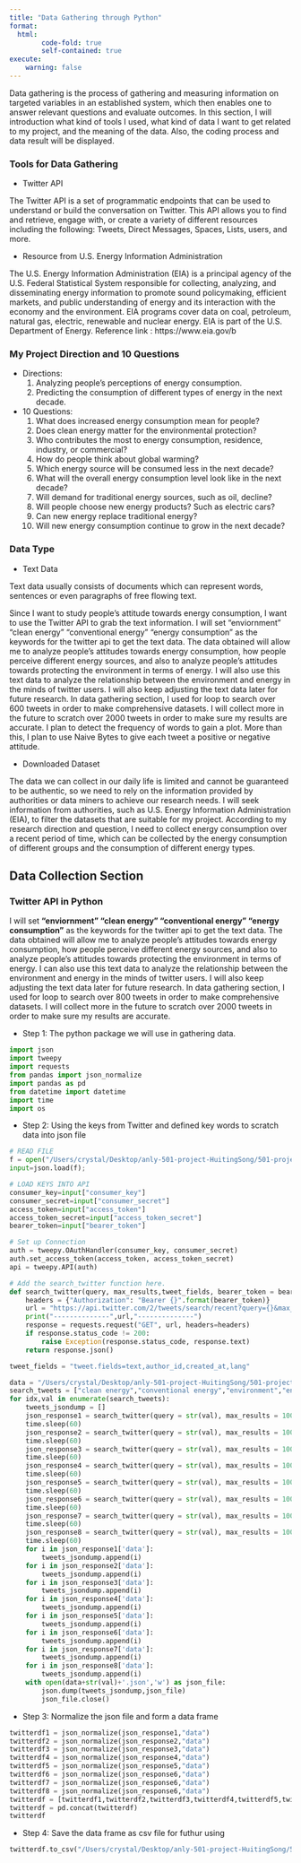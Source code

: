 ```yaml
---
title: "Data Gathering through Python"
format:
  html:
        code-fold: true
        self-contained: true
execute:
    warning: false
---
```


Data gathering is the process of gathering and measuring information on targeted variables in an established system, which then enables one to answer relevant questions and evaluate outcomes. In this section, I will introduction what kind of tools I used, what kind of data I want to get related to my project, and the meaning of the data. Also, the coding process and data result will be displayed. 


### Tools for Data Gathering
 - Twitter API 

 The Twitter API is a set of programmatic endpoints that can be used to understand or build the conversation on Twitter. This API allows you to find and retrieve, engage with, or create a variety of different resources including the following: Tweets, Direct Messages, Spaces, Lists, users, and more. 

 - Resource from U.S. Energy Information Administration 

 The U.S. Energy Information Administration (EIA) is a principal agency of the U.S. Federal Statistical System responsible for collecting, analyzing, and disseminating energy information to promote sound policymaking, efficient markets, and public understanding of energy and its interaction with the economy and the environment. EIA programs cover data on coal, petroleum, natural gas, electric, renewable and nuclear energy. EIA is part of the U.S. Department of Energy. 
 Reference link : https://www.eia.gov/b

### My Project Direction and 10 Questions

 - Directions: 
   1. Analyzing people's perceptions of energy consumption.
   2. Predicting the consumption of different types of energy in the next decade.

 - 10 Questions:
   1. What does increased energy consumption mean for people?
   2. Does clean energy matter for the environmental protection?
   3. Who contributes the most to energy consumption, residence, industry, or commercial?
   4. How do people think about global warming?
   5. Which energy source will be consumed less in the next decade?
   6. What will the overall energy consumption level look like in the next decade?
   7. Will demand for traditional energy sources, such as oil, decline?
   8. Will people choose new energy products? Such as electric cars?
   9. Can new energy replace traditional energy?
   10. Will new energy consumption continue to grow in the next decade?


### Data Type
 - Text Data 

 Text data usually consists of documents which can represent words, sentences or even paragraphs of free flowing text.

 Since I want to study people's attitude towards energy consumption, I want to use the Twitter API to grab the text information. I will set "enviornment" "clean energy" "conventional energy" "energy consumption" as the keywords for the twitter api to get the text data. The data obtained will allow me to analyze people's attitudes towards energy consumption, how people perceive different energy sources, and also to analyze people's attitudes towards protecting the environment in terms of energy. I will also use this text data to analyze the relationship between the environment and energy in the minds of twitter users. I will also keep adjusting the text data later for future research. In data gathering section, I used for loop to search over 600 tweets in order to make comprehensive datasets. I will collect more in the future to scratch over 2000 tweets in order to make sure my results are accurate. I plan to detect the frequency of words to gain a plot. More than this, I plan to use Naive Bytes to give each tweet a positive or negative attitude.

 - Downloaded Dataset
 
 The data we can collect in our daily life is limited and cannot be guaranteed to be authentic, so we need to rely on the information provided by authorities or data miners to achieve our research needs. I will seek information from authorities, such as U.S. Energy Information Administration (EIA), to filter the datasets that are suitable for my project. According to my research direction and question, I need to collect energy consumption over a recent period of time, which can be collected by the energy consumption of different groups and the consumption of different energy types.

## Data Collection Section

### Twitter API in Python

I will set **"enviornment" "clean energy" "conventional energy" "energy consumption"** as the keywords for the twitter api to get the text data. The data obtained will allow me to analyze people's attitudes towards energy consumption, how people perceive different energy sources, and also to analyze people's attitudes towards protecting the environment in terms of energy. I can also use this text data to analyze the relationship between the environment and energy in the minds of twitter users. I will also keep adjusting the text data later for future research. In data gathering section, I used for loop to search over 800 tweets in order to make comprehensive datasets. I will collect more in the future to scratch over 2000 tweets in order to make sure my results are accurate. 

- Step 1: The python package we will use in gathering data.
```python
import json 
import tweepy
import requests
from pandas import json_normalize 
import pandas as pd
from datetime import datetime
import time
import os
```

- Step 2: Using the keys from Twitter and defined key words to scratch data into json file
```python
# READ FILE
f = open("/Users/crystal/Desktop/anly-501-project-HuitingSong/501-project-website/codes/01-data-gathering/api-keys.json")
input=json.load(f); 

# LOAD KEYS INTO API
consumer_key=input["consumer_key"]    
consumer_secret=input["consumer_secret"]    
access_token=input["access_token"]    
access_token_secret=input["access_token_secret"]    
bearer_token=input["bearer_token"]

# Set up Connection
auth = tweepy.OAuthHandler(consumer_key, consumer_secret)
auth.set_access_token(access_token, access_token_secret)
api = tweepy.API(auth)

# Add the search_twitter function here.
def search_twitter(query, max_results,tweet_fields, bearer_token = bearer_token,lang="en"):
    headers = {"Authorization": "Bearer {}".format(bearer_token)}
    url = "https://api.twitter.com/2/tweets/search/recent?query={}&max_results={}&{}".format(query, max_results,tweet_fields)
    print("--------------",url,"--------------")
    response = requests.request("GET", url, headers=headers)
    if response.status_code != 200:
        raise Exception(response.status_code, response.text)
    return response.json()

tweet_fields = "tweet.fields=text,author_id,created_at,lang"

data = "/Users/crystal/Desktop/anly-501-project-HuitingSong/501-project-website/data/raw data/"
search_tweets = ["clean energy","conventional energy","environment","energy consumption"]
for idx,val in enumerate(search_tweets):
    tweets_jsondump = []
    json_response1 = search_twitter(query = str(val), max_results = 100, tweet_fields = tweet_fields, bearer_token=bearer_token,lang="en")
    time.sleep(60)
    json_response2 = search_twitter(query = str(val), max_results = 100, tweet_fields = tweet_fields, bearer_token=bearer_token,lang="en")
    time.sleep(60)
    json_response3 = search_twitter(query = str(val), max_results = 100, tweet_fields = tweet_fields, bearer_token=bearer_token,lang="en")
    time.sleep(60)
    json_response4 = search_twitter(query = str(val), max_results = 100, tweet_fields = tweet_fields, bearer_token=bearer_token,lang="en")
    time.sleep(60)
    json_response5 = search_twitter(query = str(val), max_results = 100, tweet_fields = tweet_fields, bearer_token=bearer_token,lang="en")
    time.sleep(60)
    json_response6 = search_twitter(query = str(val), max_results = 100, tweet_fields = tweet_fields, bearer_token=bearer_token,lang="en")
    time.sleep(60)
    json_response7 = search_twitter(query = str(val), max_results = 100, tweet_fields = tweet_fields, bearer_token=bearer_token,lang="en")
    time.sleep(60)
    json_response8 = search_twitter(query = str(val), max_results = 100, tweet_fields = tweet_fields, bearer_token=bearer_token,lang="en")
    time.sleep(60)
    for i in json_response1['data']:
        tweets_jsondump.append(i)
    for i in json_response2['data']:
        tweets_jsondump.append(i)
    for i in json_response3['data']:
        tweets_jsondump.append(i)
    for i in json_response4['data']:
        tweets_jsondump.append(i)
    for i in json_response5['data']:
        tweets_jsondump.append(i)
    for i in json_response6['data']:
        tweets_jsondump.append(i)
    for i in json_response7['data']:
        tweets_jsondump.append(i)
    for i in json_response8['data']:
        tweets_jsondump.append(i)
    with open(data+str(val)+'.json','w') as json_file:
        json.dump(tweets_jsondump,json_file)
        json_file.close()
```

- Step 3: Normalize the json file and form a data frame 
```python
twitterdf1 = json_normalize(json_response1,"data")
twitterdf2 = json_normalize(json_response2,"data")
twitterdf3 = json_normalize(json_response3,"data")
twitterdf4 = json_normalize(json_response4,"data")
twitterdf5 = json_normalize(json_response5,"data")
twitterdf6 = json_normalize(json_response6,"data")
twitterdf7 = json_normalize(json_response6,"data")
twitterdf8 = json_normalize(json_response6,"data")
twitterdf = [twitterdf1,twitterdf2,twitterdf3,twitterdf4,twitterdf5,twitterdf6,twitterdf7,twitterdf8]
twitterdf = pd.concat(twitterdf)
twitterdf
```

- Step 4: Save the data frame as csv file for futhur using
```python
twitterdf.to_csv("/Users/crystal/Desktop/anly-501-project-HuitingSong/501-project-website/data/raw data/twitterpython.csv")
```